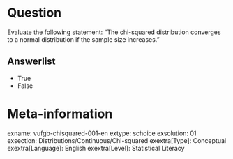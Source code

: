 Question
========
Evaluate the following statement: "The chi-squared distribution converges to a normal distribution if the sample size increases."

Answerlist
----------
* True
* False

Meta-information
================
exname: vufgb-chisquared-001-en
extype: schoice
exsolution: 01
exsection: Distributions/Continuous/Chi-squared
exextra[Type]: Conceptual
exextra[Language]: English
exextra[Level]: Statistical Literacy